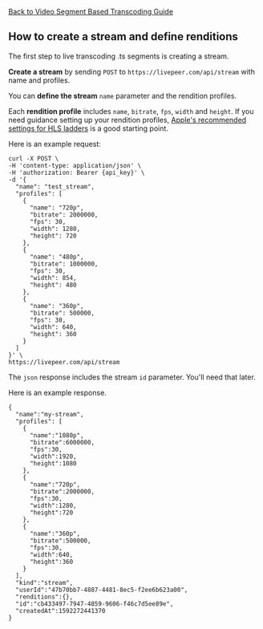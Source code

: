 
<DocsLayout>

[Back to Video Segment Based Transcoding Guide](/docs/guides/segment-based-ingest/segment-based-ingest)

## How to create a stream and define renditions

The first step to live transcoding .ts segments is creating a stream.

**Create a stream** by sending `POST` to `https://livepeer.com/api/stream` with
name and profiles.

You can **define the stream** `name` parameter and the rendition profiles.

Each **rendition profile** includes `name`, `bitrate`, `fps`, `width` and
`height`. If you need guidance setting up your rendition profiles,
[Apple's recommended settings for HLS ladders](https://developer.apple.com/documentation/http_live_streaming/hls_authoring_specification_for_apple_devices)
is a good starting point.

Here is an example request:

```
curl -X POST \
-H 'content-type: application/json' \
-H 'authorization: Bearer {api_key}' \
-d '{
  "name": "test_stream",
  "profiles": [
    {
      "name": "720p",
      "bitrate": 2000000,
      "fps": 30,
      "width": 1280,
      "height": 720
    },
    {
      "name": "480p",
      "bitrate": 1000000,
      "fps": 30,
      "width": 854,
      "height": 480
    },
    {
      "name": "360p",
      "bitrate": 500000,
      "fps": 30,
      "width": 640,
      "height": 360
    }
  ]
}' \
https://livepeer.com/api/stream

```

The `json` response includes the stream `id` parameter. You'll need that later.

Here is an example response.

```
{
  "name":"my-stream",
  "profiles": [
    {
      "name":"1080p",
      "bitrate":6000000,
      "fps":30,
      "width":1920,
      "height":1080
    },
    {
      "name":"720p",
      "bitrate":2000000,
      "fps":30,
      "width":1280,
      "height":720
    },
    {
      "name":"360p",
      "bitrate":500000,
      "fps":30,
      "width":640,
      "height":360
    }
  ],
  "kind":"stream",
  "userId":"47b70bb7-4887-4481-8ec5-f2ee6b623a00",
  "renditions":{},
  "id":"cb433497-7947-4859-9606-f46c7d5ee89e",
  "createdAt":1592272441370
}
```

</DocsLayout>

